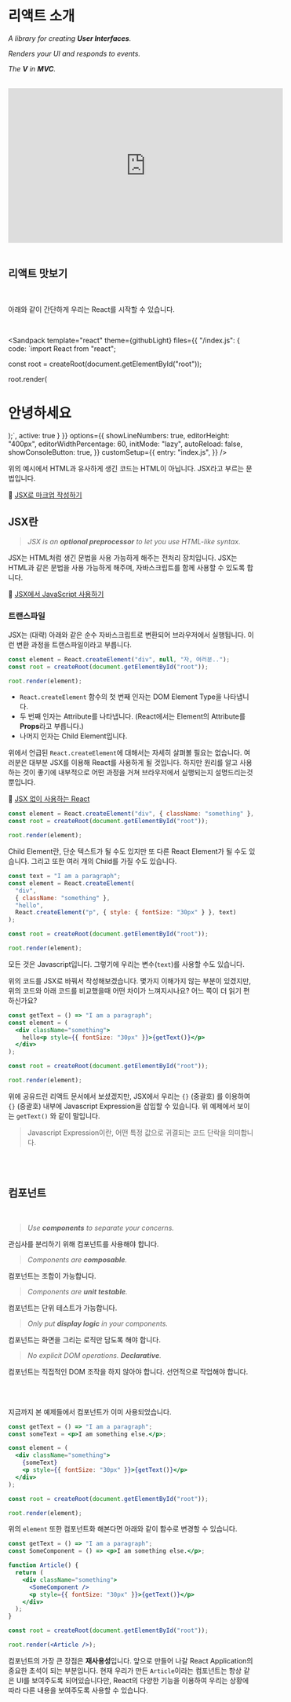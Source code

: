 
# 리액트 소개

_A library for creating **User Interfaces**._

_Renders your UI and responds to events._

_The **V** in **MVC**._

<br />

<iframe
  width="560"
  height="315"
  src="https://www.youtube.com/embed/x7cQ3mrcKaY?start=1"
  title="YouTube video player"
  frameBorder="0"
  allow="accelerometer; autoplay; clipboard-write; encrypted-media; gyroscope; picture-in-picture; web-share"
  allowFullScreen
></iframe>

<br />
<br />

## 리액트 맛보기

<br />

아래와 같이 간단하게 우리는 React를 시작할 수 있습니다.

<br />

<Sandpack
  template="react"
  theme={githubLight}
  files={{
    "/index.js": {
      code: `import React from "react";

const root = createRoot(document.getElementById("root"));

root.render(<h1>안녕하세요</h1>);`,
active: true
}
}}
options={{
    showLineNumbers: true,
    editorHeight: "400px",
    editorWidthPercentage: 60,
    initMode: "lazy",
    autoReload: false,
    showConsoleButton: true,
  }}
customSetup={{
    entry: "index.js",
  }}
/>

위의 예시에서 HTML과 유사하게 생긴 코드는 HTML이 아닙니다. JSX라고 부르는 문법입니다.

📘 [JSX로 마크업 작성하기](https://react-ko.dev/learn/writing-markup-with-jsx)

## JSX란

> _JSX is an **optional preprocessor** to let you use HTML-like syntax._

JSX는 HTML처럼 생긴 문법을 사용 가능하게 해주는 전처리 장치입니다. JSX는 HTML과 같은 문법을 사용 가능하게 해주며, 자바스크립트를 함께 사용할 수 있도록 합니다.

📘 [JSX에서 JavaScript 사용하기](https://react-ko.dev/learn/javascript-in-jsx-with-curly-braces)

### 트랜스파일

JSX는 (대략) 아래와 같은 순수 자바스크립트로 변환되어 브라우저에서 실행됩니다. 이런 변환 과정을 트랜스파일이라고 부릅니다.

```js showLineNumbers
const element = React.createElement("div", null, "자, 여러분..");
const root = createRoot(document.getElementById("root"));

root.render(element);
```

- `React.createElement` 함수의 첫 번째 인자는 DOM Element Type을 나타냅니다.
- 두 번째 인자는 Attribute를 나타냅니다. (React에서는 Element의 Attribute를 **Props**라고 부릅니다.)
- 나머지 인자는 Child Element입니다.

위에서 언급된 `React.createElement`에 대해서는 자세히 살펴볼 필요는 없습니다. 여러분은 대부분 JSX를 이용해 React를 사용하게 될 것입니다. 하지만 원리를 알고 사용하는 것이 좋기에 내부적으로 어떤 과정을 거쳐 브라우저에서 실행되는지 설명드리는것 뿐입니다.

📘 [JSX 없이 사용하는 React](https://ko.reactjs.org/docs/react-without-jsx.html)

```jsx
const element = React.createElement("div", { className: "something" }, "hello");
const root = createRoot(document.getElementById("root"));

root.render(element);
```

Child Element란, 단순 텍스트가 될 수도 있지만 또 다른 React Element가 될 수도 있습니다. 그리고 또한 여러 개의 Child를 가질 수도 있습니다.

```jsx
const text = "I am a paragraph";
const element = React.createElement(
  "div",
  { className: "something" },
  "hello",
  React.createElement("p", { style: { fontSize: "30px" } }, text)
);

const root = createRoot(document.getElementById("root"));

root.render(element);
```

모든 것은 Javascript입니다. 그렇기에 우리는 변수(`text`)를 사용할 수도 있습니다.

위의 코드를 JSX로 바꿔서 작성해보겠습니다. 몇가지 이해가지 않는 부분이 있겠지만, 위의 코드와 아래 코드를 비교했을때 어떤 차이가 느껴지시나요? 어느 쪽이 더 읽기 편하신가요?

```jsx
const getText = () => "I am a paragraph";
const element = (
  <div className="something">
    hello<p style={{ fontSize: "30px" }}>{getText()}</p>
  </div>
);

const root = createRoot(document.getElementById("root"));

root.render(element);
```

위에 공유드린 리액트 문서에서 보셨겠지만, JSX에서 우리는 `{}` (중괄호) 를 이용하여 `{}` (중괄호) 내부에 Javascript Expression을 삽입할 수 있습니다. 위 예제에서 보이는 `getText()` 와 같이 말입니다.

> Javascript Expression이란, 어떤 특정 값으로 귀결되는 코드 단락을 의미합니다.

<br />
<br />

## 컴포넌트

<br />

> _Use **components** to separate your concerns._

관심사를 분리하기 위해 컴포넌트를 사용해야 합니다.

> _Components are **composable**._

컴포넌트는 조합이 가능합니다.

> _Components are **unit testable**._

컴포넌트는 단위 테스트가 가능합니다.

> _Only put **display logic** in your components._

컴포넌트는 화면을 그리는 로직만 담도록 해야 합니다.

> _No explicit DOM operations. **Declarative**._

컴포넌트는 직접적인 DOM 조작을 하지 않아야 합니다. 선언적으로 작업해야 합니다.

<br />
<br />

지금까지 본 예제들에서 컴포넌트가 이미 사용되었습니다.

```jsx
const getText = () => "I am a paragraph";
const someText = <p>I am something else.</p>;

const element = (
  <div className="something">
    {someText}
    <p style={{ fontSize: "30px" }}>{getText()}</p>
  </div>
);

const root = createRoot(document.getElementById("root"));

root.render(element);
```

위의 `element` 또한 컴포넌트화 해본다면 아래와 같이 함수로 변경할 수 있습니다.

```jsx
const getText = () => "I am a paragraph";
const SomeComponent = () => <p>I am something else.</p>;

function Article() {
  return (
    <div className="something">
      <SomeComponent />
      <p style={{ fontSize: "30px" }}>{getText()}</p>
    </div>
  );
}

const root = createRoot(document.getElementById("root"));

root.render(<Article />);
```

컴포넌트의 가장 큰 장점은 **재사용성**입니다. 앞으로 만들어 나갈 React Application의 중요한 초석이 되는 부분입니다. 현재 우리가 만든 `Article`이라는 컴포넌트는 항상 같은 UI를 보여주도록 되어있습니다만, React의 다양한 기능을 이용하여 우리는 상황에 따라 다른 내용을 보여주도록 사용할 수 있습니다.
